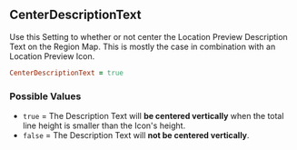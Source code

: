 ## CenterDescriptionText

Use this Setting to whether or not center the Location Preview Description Text on the Region Map. This is mostly the case in combination with an Location Preview Icon.

```ruby 
CenterDescriptionText = true
```

### Possible Values

- `true` = The Description Text will **<Gn>be centered vertically</Gn>** when the total line height is smaller than the Icon's height.
- `false` = The Description Text will **<Rd>not be centered vertically</Rd>**.